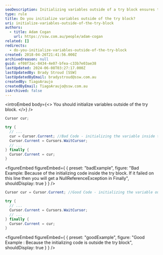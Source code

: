 ```yaml
---
seoDescription: Initializing variables outside of a try block ensures that their values are set regardless of exceptions thrown within the try block.
type: rule
title: Do you initialize variables outside of the try block?
uri: initialize-variables-outside-of-the-try-block
authors:
  - title: Adam Cogan
    url: https://ssw.com.au/people/adam-cogan
related: []
redirects:
  - do-you-initialize-variables-outside-of-the-try-block
created: 2018-04-26T21:41:56.000Z
archivedreason: null
guid: ef08f3ac-8434-4e07-bfea-c33b7e03ae38
lastUpdated: 2024-06-08T03:27:17.000Z
lastUpdatedBy: Brady Stroud [SSW]
lastUpdatedByEmail: bradystroud@ssw.com.au
createdBy: TiagoAraujo
createdByEmail: TiagoAraujo@ssw.com.au
isArchived: false
---
```


<introEmbed
  body={<>
You should initialize variables outside of the try block.
  </>}
/>
```csharp
Cursor cur;

try {
  // ...
  cur = Cursor.Current; //Bad Code - initializing the variable inside the try block
  Cursor.Current = Cursors.WaitCursor;
  // ...
} finally {
  Cursor.Current = cur;
}
```

<figureEmbed figureEmbed={ {
  preset: "badExample",
  figure: "Bad Example: Because of the initializing code inside the try block. If it failed on this line then you will get a NullReferenceException in Finally",
  shouldDisplay: true
} } />


```csharp
Cursor cur = Cursor.Current; //Good Code - initializing the variable outside the try block

try {
  // ...
  Cursor.Current = Cursors.WaitCursor;
  // ...
} finally {
  Cursor.Current = cur;
}
```

<figureEmbed figureEmbed={ {
  preset: "goodExample",
  figure: "Good Example : Because the initializing code is outside the try block",
  shouldDisplay: true
} } />
